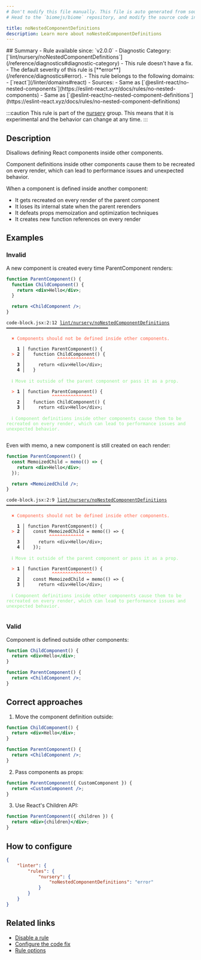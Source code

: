 ```yaml
---
# Don't modify this file manually. This file is auto generated from source, and you will lose your changes next time the website is built.
# Head to the `biomejs/biome` repository, and modify the source code in there.

title: noNestedComponentDefinitions
description: Learn more about noNestedComponentDefinitions
---
```


<Tabs>
<TabItem label="JSX and TSX" icon="seti:javascript">
## Summary
- Rule available since: `v2.0.0`
- Diagnostic Category: [`lint/nursery/noNestedComponentDefinitions`](/reference/diagnostics#diagnostic-category)
- This rule doesn't have a fix.
- The default severity of this rule is [**error**](/reference/diagnostics#error).
- This rule belongs to the following domains:
  - [`react`](/linter/domains#react)
- Sources: 
  - Same as [`@eslint-react/no-nested-components`](https://eslint-react.xyz/docs/rules/no-nested-components)
  - Same as [`@eslint-react/no-nested-component-definitions`](https://eslint-react.xyz/docs/rules/no-nested-component-definitions)

:::caution
This rule is part of the [nursery](/linter/rules/#nursery) group. This means that it is experimental and the behavior can change at any time.
:::
## Description
Disallows defining React components inside other components.

Component definitions inside other components cause them to be recreated on every render,
which can lead to performance issues and unexpected behavior.

When a component is defined inside another component:

- It gets recreated on every render of the parent component
- It loses its internal state when the parent rerenders
- It defeats props memoization and optimization techniques
- It creates new function references on every render

## Examples

### Invalid

A new component is created every time ParentComponent renders:

```jsx
function ParentComponent() {
  function ChildComponent() {
    return <div>Hello</div>;
  }

  return <ChildComponent />;
}
```

<pre class="language-text"><code class="language-text">code-block.jsx:2:12 <a href="https://biomejs.dev/linter/rules/no-nested-component-definitions">lint/nursery/noNestedComponentDefinitions</a> ━━━━━━━━━━━━━━━━━━━━━━━━━━━━━━━━━━━━━━<br /><br />  <strong><span style="color: Tomato;">✖</span></strong> <span style="color: Tomato;">Components should not be defined inside other components.</span><br />  <br />    <strong>1 │ </strong>function ParentComponent() &#123;<br />  <strong><span style="color: Tomato;">&gt;</span></strong> <strong>2 │ </strong>  function ChildComponent() &#123;<br />   <strong>   │ </strong>           <strong><span style="color: Tomato;">^</span></strong><strong><span style="color: Tomato;">^</span></strong><strong><span style="color: Tomato;">^</span></strong><strong><span style="color: Tomato;">^</span></strong><strong><span style="color: Tomato;">^</span></strong><strong><span style="color: Tomato;">^</span></strong><strong><span style="color: Tomato;">^</span></strong><strong><span style="color: Tomato;">^</span></strong><strong><span style="color: Tomato;">^</span></strong><strong><span style="color: Tomato;">^</span></strong><strong><span style="color: Tomato;">^</span></strong><strong><span style="color: Tomato;">^</span></strong><strong><span style="color: Tomato;">^</span></strong><strong><span style="color: Tomato;">^</span></strong><br />    <strong>3 │ </strong>    return &lt;div&gt;Hello&lt;/div&gt;;<br />    <strong>4 │ </strong>  &#125;<br />  <br />  <strong><span style="color: lightgreen;">ℹ</span></strong> <span style="color: lightgreen;">Move it outside of the parent component or pass it as a prop.</span><br />  <br />  <strong><span style="color: Tomato;">&gt;</span></strong> <strong>1 │ </strong>function ParentComponent() &#123;<br />   <strong>   │ </strong>         <strong><span style="color: Tomato;">^</span></strong><strong><span style="color: Tomato;">^</span></strong><strong><span style="color: Tomato;">^</span></strong><strong><span style="color: Tomato;">^</span></strong><strong><span style="color: Tomato;">^</span></strong><strong><span style="color: Tomato;">^</span></strong><strong><span style="color: Tomato;">^</span></strong><strong><span style="color: Tomato;">^</span></strong><strong><span style="color: Tomato;">^</span></strong><strong><span style="color: Tomato;">^</span></strong><strong><span style="color: Tomato;">^</span></strong><strong><span style="color: Tomato;">^</span></strong><strong><span style="color: Tomato;">^</span></strong><strong><span style="color: Tomato;">^</span></strong><strong><span style="color: Tomato;">^</span></strong><br />    <strong>2 │ </strong>  function ChildComponent() &#123;<br />    <strong>3 │ </strong>    return &lt;div&gt;Hello&lt;/div&gt;;<br />  <br />  <strong><span style="color: lightgreen;">ℹ</span></strong> <span style="color: lightgreen;">Component definitions inside other components cause them to be recreated on every render, which can lead to performance issues and unexpected behavior.</span><br />  <br /></code></pre>

Even with memo, a new component is still created on each render:

```jsx
function ParentComponent() {
  const MemoizedChild = memo(() => {
    return <div>Hello</div>;
  });

  return <MemoizedChild />;
}
```

<pre class="language-text"><code class="language-text">code-block.jsx:2:9 <a href="https://biomejs.dev/linter/rules/no-nested-component-definitions">lint/nursery/noNestedComponentDefinitions</a> ━━━━━━━━━━━━━━━━━━━━━━━━━━━━━━━━━━━━━━━<br /><br />  <strong><span style="color: Tomato;">✖</span></strong> <span style="color: Tomato;">Components should not be defined inside other components.</span><br />  <br />    <strong>1 │ </strong>function ParentComponent() &#123;<br />  <strong><span style="color: Tomato;">&gt;</span></strong> <strong>2 │ </strong>  const MemoizedChild = memo(() =&gt; &#123;<br />   <strong>   │ </strong>        <strong><span style="color: Tomato;">^</span></strong><strong><span style="color: Tomato;">^</span></strong><strong><span style="color: Tomato;">^</span></strong><strong><span style="color: Tomato;">^</span></strong><strong><span style="color: Tomato;">^</span></strong><strong><span style="color: Tomato;">^</span></strong><strong><span style="color: Tomato;">^</span></strong><strong><span style="color: Tomato;">^</span></strong><strong><span style="color: Tomato;">^</span></strong><strong><span style="color: Tomato;">^</span></strong><strong><span style="color: Tomato;">^</span></strong><strong><span style="color: Tomato;">^</span></strong><strong><span style="color: Tomato;">^</span></strong><br />    <strong>3 │ </strong>    return &lt;div&gt;Hello&lt;/div&gt;;<br />    <strong>4 │ </strong>  &#125;);<br />  <br />  <strong><span style="color: lightgreen;">ℹ</span></strong> <span style="color: lightgreen;">Move it outside of the parent component or pass it as a prop.</span><br />  <br />  <strong><span style="color: Tomato;">&gt;</span></strong> <strong>1 │ </strong>function ParentComponent() &#123;<br />   <strong>   │ </strong>         <strong><span style="color: Tomato;">^</span></strong><strong><span style="color: Tomato;">^</span></strong><strong><span style="color: Tomato;">^</span></strong><strong><span style="color: Tomato;">^</span></strong><strong><span style="color: Tomato;">^</span></strong><strong><span style="color: Tomato;">^</span></strong><strong><span style="color: Tomato;">^</span></strong><strong><span style="color: Tomato;">^</span></strong><strong><span style="color: Tomato;">^</span></strong><strong><span style="color: Tomato;">^</span></strong><strong><span style="color: Tomato;">^</span></strong><strong><span style="color: Tomato;">^</span></strong><strong><span style="color: Tomato;">^</span></strong><strong><span style="color: Tomato;">^</span></strong><strong><span style="color: Tomato;">^</span></strong><br />    <strong>2 │ </strong>  const MemoizedChild = memo(() =&gt; &#123;<br />    <strong>3 │ </strong>    return &lt;div&gt;Hello&lt;/div&gt;;<br />  <br />  <strong><span style="color: lightgreen;">ℹ</span></strong> <span style="color: lightgreen;">Component definitions inside other components cause them to be recreated on every render, which can lead to performance issues and unexpected behavior.</span><br />  <br /></code></pre>

### Valid

Component is defined outside other components:

```jsx
function ChildComponent() {
  return <div>Hello</div>;
}

function ParentComponent() {
  return <ChildComponent />;
}
```

## Correct approaches

1. Move the component definition outside:

```jsx
function ChildComponent() {
  return <div>Hello</div>;
}

function ParentComponent() {
  return <ChildComponent />;
}
```


2. Pass components as props:

```jsx
function ParentComponent({ CustomComponent }) {
  return <CustomComponent />;
}
```


3. Use React's Children API:

```jsx
function ParentComponent({ children }) {
  return <div>{children}</div>;
}
```



## How to configure
```json title="biome.json"
{
	"linter": {
		"rules": {
			"nursery": {
				"noNestedComponentDefinitions": "error"
			}
		}
	}
}

```
## Related links

- [Disable a rule](/linter/#disable-a-rule)
- [Configure the code fix](/linter#configure-the-code-fix)
- [Rule options](/linter/#rule-options)

</TabItem>
</Tabs>


